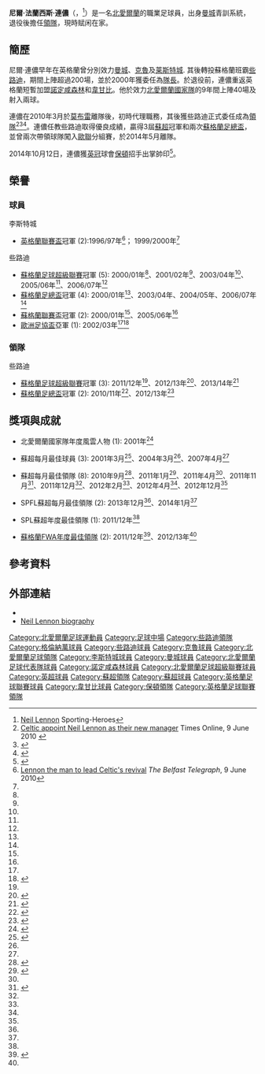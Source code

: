 {{noteTA|G1=EPL|G2=足球|G3=FAcup|G4=蘇超|G5=UEFA
|T=zh-hans:尼尔·列侬; zh-hk:尼爾·連儂;
|1=zh-hans:列侬; zh-hk:連儂;
|2=zh-hans:莫布雷; zh-hk:莫比利;
|3=zh-hans:格伦纳万; zh-hk:基拿雲; zh-tw: 格倫納萬;
}}
{{Infobox football biography
| name        = 尼爾·連儂<br>''Neil Lennon''
| image       = Neil lennon and excalibur.jpg
| image_size = 250
| fullname    = Neil Francis Lennon<ref name="PFA 367">{{cite book
 | last = Hugman
 | first = Barry J.
 | title = The PFA Premier & Football League Players' Records 1946–2005
 | publisher = Queen Anne Press
 | year = 2005
 | page = 367
 | isbn = 1-85291-665-6 }}</ref>
| birth_date  = {{birth date and age|1971|6|25|df=y}}
| birth_place = {{NIR}}[[Lurgan|勒根]]
| death_date  =
| height      = {{height|ft=5|in=9}}
| position    = [[中場|中場]]
| currentclub = 
| youthyears1 = 1987–1989 | youthclubs1 = [[曼彻斯特城足球俱乐部|曼城]]
| years1 = 1986–1987 | caps1 = 2   | goals1 = 1  | clubs1 = [[格倫納萬足球俱樂部|基拿雲]]
| years2 = 1987–1990 | caps2 = 1   | goals2 = 0  | clubs2 = [[曼彻斯特城足球俱乐部|曼城]]
| years3 = 1990–1996 | caps3 = 147 | goals3 = 15 | clubs3 = [[克鲁足球俱乐部|克魯]]
| years4 = 1996–2000 | caps4 = 170 | goals4 = 6  | clubs4 = [[莱斯特城足球俱乐部|莱斯特城]]
| years5 = 2000–2007 | caps5 = 214 | goals5 = 3  | clubs5 = [[凯尔特人足球俱乐部|些路迪]]
| years6 = 2007–2008 | caps6 = 18  | goals6 = 0  | clubs6 = [[诺丁汉森林足球俱乐部|諾定咸森林]]
| years7 = 2008      | caps7 = 9   | goals7 = 0  | clubs7 = [[韦康比流浪者足球俱乐部|韋甘比]]
| totalcaps = 561 | totalgoals = 25
| nationalyears1 = 1990–1994 | nationalteam1 = [[北愛爾蘭21歲以下足球代表隊|北愛爾蘭U-21]]
| nationalcaps1  = 2         | nationalgoals1 = 0
| nationalyears2 = 1990      | nationalteam2 = [[北愛爾蘭23歲以下足球代表隊|北愛爾蘭U-23]]
| nationalcaps2  = 2         | nationalgoals2 = 0
| nationalyears3 = 1994      | nationalteam3 = [[北愛爾蘭足球代表乙隊|北愛爾蘭B隊]]
| nationalcaps3  = 1         | nationalgoals3 = 0
| nationalyears4 = 1994–2002 | nationalteam4 = [[北愛爾蘭足球代表隊|北愛爾蘭]]
| nationalcaps4  = 40        | nationalgoals4 = 2
| medaltemplates =
| manageryears1 = 2010–2014 | managerclubs1 = [[凯尔特人足球俱乐部|些路迪]]
| manageryears2 = 2014–2016 | managerclubs2 = [[博尔顿足球俱乐部|保頓]]
| manageryears3 = 2016–2019 | managerclubs3 = [[喜伯年足球會|喜伯年]]
| manageryears4 = 2019      | managerclubs4 = [[凯尔特人足球俱乐部|些路迪]]（臨時）
| manageryears5 = 2019–2021 | managerclubs5 = [[凯尔特人足球俱乐部|些路迪]]
}}
'''尼爾·法蘭西斯·連儂'''（{{lang-en|Neil Francis Lennon}}，{{bd|1971年|6月25日|catidx=Lennon, Neil}}<ref>[http://www.sporting-heroes.net/football/celtic-fc/neil-lennon-9199/uefa-champions-league-2006-07_a22580/ Neil Lennon] {{Wayback|url=http://www.sporting-heroes.net/football/celtic-fc/neil-lennon-9199/uefa-champions-league-2006-07_a22580/ |date=20141220050211 }} Sporting-Heroes</ref>）是一名[[北愛爾蘭|北愛爾蘭]]的職業足球員，出身[[曼彻斯特城足球俱乐部|曼城]]青訓系統，退役後擔任[[領隊_(足球)|領隊]]，現時赋闲在家。

==簡歷==
尼爾·連儂早年在英格蘭曾分別效力[[曼彻斯特城足球俱乐部|曼城]]、[[克鲁足球俱乐部|克魯]]及[[莱斯特城足球俱乐部|莱斯特城]]. 其後轉投蘇格蘭班霸[[凯尔特人足球俱乐部|些路迪]]，期間上陣超過200場，並於2000年獲委任為[[隊長_(足球)|隊長]]。於退役前，連儂重返英格蘭短暫加盟[[诺丁汉森林足球俱乐部|諾定咸森林]]和[[韦康比流浪者足球俱乐部|韋甘比]]。他於效力[[北愛爾蘭足球代表隊|北愛爾蘭國家隊]]的9年間上陣40場及射入兩球。

連儂在2010年3月於[[托尼·莫布雷|莫布雷]]離隊後，初時代理職務，其後獲些路迪正式委任成為[[領隊_(足球)|領隊]]<ref name=CelticAppoint1>[http://www.timesonline.co.uk/tol/sport/football/scotland/article7146184.ece Celtic appoint Neil Lennon as their new manager] Times Online, 9 June 2010 {{subscription}}</ref><ref>{{cite news|url=http://www.uefa.com/uefachampionsleague/news/newsid=1496724.html|title=Lennon the way forward for Celtic|work=UEFA|date=9 June 2010|accessdate=2014-12-20|archive-date=2016-01-02|archive-url=https://web.archive.org/web/20160102110950/http://www.uefa.com/uefachampionsleague/news/newsid%3D1496724.html|dead-url=no}}</ref><ref>{{cite news|url=http://sport.stv.tv/football/scottish-premier/celtic/165870-tony-mowbray-leaves-celtic/|title=Tony Mowbray leaves Celtic|work=STV Sport|publisher=STV Group plc|date=25 March 2010|access-date=2014-12-20|archive-url=https://web.archive.org/web/20120406072111/http://sport.stv.tv/football/scottish-premier/celtic/165870-tony-mowbray-leaves-celtic/|archive-date=2012-04-06|dead-url=yes}}</ref>。連儂任教些路迪取得優良成績，贏得3屆[[蘇超|蘇超]]冠軍和兩次[[蘇格蘭足總盃|蘇格蘭足總盃]]，並曾兩次帶領球隊闖入[[歐聯|歐聯]]分組賽，於2014年5月離隊。

2014年10月12日，連儂獲[[英冠|英冠]]球會[[博尔顿足球俱乐部|保頓]]招手出掌帥印<ref name="Neil Lennon">{{citenews |language=en |url=http://m.bbc.com/sport/football/29589068 |title=Bolton appoint Lennon as manager |work=''[[BBC_Sport|BBC Sport]] '' |date=2014-10-12 |accessdate=2014-11-04 |archive-date=2014-11-04 |archive-url=https://web.archive.org/web/20141104074721/http://m.bbc.com/sport/football/29589068 |dead-url=no }}</ref>。

==榮譽==
===球員===
;李斯特城
*[[英格蘭聯賽盃|英格蘭聯賽盃]]冠軍 (2):1996/97年<ref name=Revival>[http://www.belfasttelegraph.co.uk/sport/football/scottish/lennon-the-man-to-lead-celtics-revival-14834183.html Lennon the man to lead Celtic's revival] {{Wayback|url=http://www.belfasttelegraph.co.uk/sport/football/scottish/lennon-the-man-to-lead-celtics-revival-14834183.html |date=20121021020509 }} ''The Belfast Telegraph'', 9 June 2010</ref>； 1999/2000年<ref name=Revival/>

;些路迪
*[[蘇格蘭足球超級聯賽|蘇格蘭足球超級聯賽]]冠軍 (5): 2000/01年<ref name=Revival/>、2001/02年<ref name=Revival/>、2003/04年<ref name=Revival/>、2005/06年<ref name=Revival/>、2006/07年<ref name=Revival/>
*[[蘇格蘭足總盃|蘇格蘭足總盃]]冠軍 (4): 2000/01年<ref name=Revival/>、2003/04年、2004/05年、2006/07年<ref name=Revival/>
*[[蘇格蘭聯賽盃|蘇格蘭聯賽盃]]冠軍 (2): 2000/01年<ref name=Revival/>、2005/06年<ref name=Revival/>
*[[歐洲足協盃|歐洲足協盃]]亞軍 (1): 2002/03年<ref name=Revival /><ref name="seville">{{cite web|title=2002/03 UEFA Cup Final|url=http://www.uefa.com/uefaeuropaleague/season=2002/matches/round=1632/match=71041/postmatch/lineups/index.html|publisher=uefa.com|accessdate=17 November 2013|archive-date=2014-11-08|archive-url=https://web.archive.org/web/20141108083713/http://www.uefa.com/uefaeuropaleague/season=2002/matches/round=1632/match=71041/postmatch/lineups/index.html|dead-url=no}}</ref>

===領隊===
;些路迪
*[[蘇格蘭足球超級聯賽|蘇格蘭足球超級聯賽]]冠軍 (3): 2011/12年<ref name="sfwa 2012" />、2012/13年<ref name="Lg13">{{cite web|url= http://www.dailymail.co.uk/sport/football/article-2312473/Celtic-4-Inverness-1-match-report--Hoops-retain-SPL-title.html|title= Celtic 4 Inverness 1: Hooper at the double as Bhoys retain SPL title in style|date= 21 April 2013|work= Daily Mail|accessdate= 22 April 2013|archive-date= 2014-10-18|archive-url= https://web.archive.org/web/20141018123702/http://www.dailymail.co.uk/sport/football/article-2312473/Celtic-4-Inverness-1-match-report--Hoops-retain-SPL-title.html|dead-url= no}}</ref>、2013/14年<ref name="Lg14">{{cite web|title=Celtic 3 Dundee Utd 1: champion Hoops take home the trophy|url=http://www.heraldscotland.com/sport/football/celtic-3-dundee-utd-1-celtic-confirm-champion-status-with-united-win-and-take-home-th.1399815846|publisher=Herald Online|accessdate=12 May 2014|date=11 May 2014|archive-date=2014-11-09|archive-url=https://web.archive.org/web/20141109182230/http://www.heraldscotland.com/sport/football/celtic-3-dundee-utd-1-celtic-confirm-champion-status-with-united-win-and-take-home-th.1399815846|dead-url=no}}</ref>
*[[蘇格蘭足總盃|蘇格蘭足總盃]]冠軍 (2): 2010/11年<ref name="Cup11">{{cite news|url=http://news.bbc.co.uk/sport2/hi/football/scot_cups/9491542.stm|title=Motherwell 0–3 Celtic|publisher=BBC Sport|date=21 May 2011|accessdate=21 May 2011|first=Martin|last=Conaghan|archive-date=2011-05-22|archive-url=https://web.archive.org/web/20110522112459/http://news.bbc.co.uk/sport2/hi/football/scot_cups/9491542.stm|dead-url=no}}</ref>、2012/13年<ref name="Cup13">{{cite web |last=Lamont |first=Alasdair |url=http://www.bbc.co.uk/sport/0/football/22585339 |title=BBC Sport - Scottish Cup final: Hibernian 0-3 Celtic |publisher=Bbc.co.uk |date=26 May 2013 |accessdate=12 November 2013 |archive-date=2014-03-10 |archive-url=https://web.archive.org/web/20140310233841/http://www.bbc.co.uk/sport/0/football/22585339 |dead-url=no }}</ref>

==獎項與成就==
*北愛爾蘭國家隊年度風雲人物 (1): 2001年<ref>{{cite web|last=Brodie|first=Malcolm|title=Lennon wins top award from Irish journalists|url=http://www.telegraph.co.uk/sport/football/teams/northern-ireland/3005391/Lennon-wins-top-award-from-Irish-journalists.html|publisher=The Telegraph|accessdate=17 November 2013|date=14 May 2001|archive-date=2014-12-20|archive-url=https://web.archive.org/web/20141220053939/http://www.telegraph.co.uk/sport/football/teams/northern-ireland/3005391/Lennon-wins-top-award-from-Irish-journalists.html|dead-url=no}}</ref>

*蘇超每月最佳球員 (3): 2001年3月<ref name="nifg">{{cite web|title=Neil Lennon|url=http://nifootball.blogspot.co.uk/2007/01/neil-lennon.html|publisher=Northern Ireland's Football Greats|accessdate=13 October 2014|archive-date=2014-10-19|archive-url=https://web.archive.org/web/20141019204605/http://nifootball.blogspot.co.uk/2007/01/neil-lennon.html|dead-url=no}}</ref>、2004年3月<ref name="nifg" />、2007年4月<ref name="nifg" />

*蘇超每月最佳領隊 (8): 2010年9月<ref>{{cite web |url=http://www.cbfootball.co.uk/monthly.aspx?MonthID=9 |archiveurl=https://web.archive.org/web/20110515060525/http://www.cbfootball.co.uk/monthly.aspx?MonthID=9 |archivedate=2011年5月15日 |title=Monthly Awards – September 2010 |accessdate=4 March 2011 |publisher=cbfootball.co.uk |deadurl=yes }}</ref>、2011年1月<ref>{{cite web | url=http://www.cbfootball.co.uk/monthly.aspx?MonthID=MonthID=13 | archiveurl=https://web.archive.org/web/20110515061021/http://www.cbfootball.co.uk/monthly.aspx?MonthID=13 | archivedate=2011年5月15日 | title=Monthly Awards – January 2011 | accessdate=5 March 2011 | publisher=cbfootball.co.uk | deadurl=yes }}</ref>、2011年4月<ref name="nifg" />、2011年11月<ref name="Nov11">{{cite news |url=http://news.bbc.co.uk/sport1/hi/football/16110735.stm |title=Celtic's Neil Lennon, Gary Hooper and James Forrest win awards |publisher=BBC Sport |date=9 December 2011 |accessdate=9 December 2011 |archive-date=2019-08-22 |archive-url=https://web.archive.org/web/20190822093355/https://www.bbc.co.uk/sport/football/16110735 |dead-url=no }}</ref>、2011年12月<ref name="nifg" />、2012年2月<ref name="nifg" />、2012年4月<ref name="nifg" />、2012年12月<ref name="nifg" />

*SPFL蘇超每月最佳領隊 (2): 2013年12月<ref name="nifg" />、2014年1月<ref name="nifg" />

*SPL蘇超年度最佳領隊 (1): 2011/12年<ref name="nifg" />

*[[蘇格蘭FWA年度最佳領隊|蘇格蘭FWA年度最佳領隊]] (2): 2011/12年<ref name = "sfwa 2012">{{cite news |url=http://www.heraldscotland.com/sport/football/title-just-the-start-for-lennon.17505050 |date=6 May 2012 |accessdate=23 September 2012 |publisher=Herald & Times Group |work=Sunday Herald |first=Stewart |last=Fisher |title=Title just the start for Lennon |archive-date=2012-05-26 |archive-url=https://web.archive.org/web/20120526194437/http://www.heraldscotland.com/sport/football/title-just-the-start-for-lennon.17505050 |dead-url=no }}</ref>、2012/13年<ref name="nifg" />

==參考資料==
{{Reflist}}

==外部連結==
*{{soccerbase|id=4479|name=尼爾·連儂}}
* [http://nifootball.blogspot.co.uk/2007/01/neil-lennon.html Neil Lennon biography] {{Wayback|url=http://nifootball.blogspot.co.uk/2007/01/neil-lennon.html |date=20141019204605 }}

{{蘇格蘭FWA年度最佳領隊}}

{{DEFAULTSORT:Lennon, Neil}}
[[Category:北愛爾蘭足球運動員|Category:北愛爾蘭足球運動員]]
[[Category:足球中場|Category:足球中場]]
[[Category:些路迪領隊|Category:些路迪領隊]]
[[Category:格倫納萬球員|Category:格倫納萬球員]]
[[Category:些路迪球員|Category:些路迪球員]]
[[Category:克魯球員|Category:克魯球員]]
[[Category:北愛爾蘭足球領隊|Category:北愛爾蘭足球領隊]]
[[Category:李斯特城球員|Category:李斯特城球員]]
[[Category:曼城球員|Category:曼城球員]]
[[Category:北愛爾蘭足球代表隊球員|Category:北愛爾蘭足球代表隊球員]]
[[Category:諾定咸森林球員|Category:諾定咸森林球員]]
[[Category:北愛爾蘭足球超級聯賽球員|Category:北愛爾蘭足球超級聯賽球員]]
[[Category:英超球員|Category:英超球員]]
[[Category:蘇超領隊|Category:蘇超領隊]]
[[Category:蘇超球員|Category:蘇超球員]]
[[Category:英格蘭足球聯賽球員|Category:英格蘭足球聯賽球員]]
[[Category:韋甘比球員|Category:韋甘比球員]]
[[Category:保頓領隊|Category:保頓領隊]]
[[Category:英格蘭足球聯賽領隊|Category:英格蘭足球聯賽領隊]]